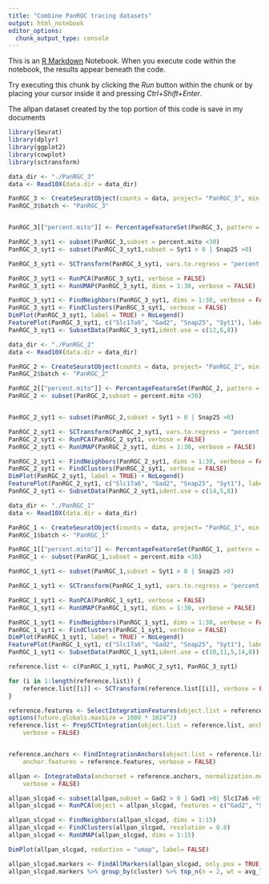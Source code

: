 ---
title: "Combine PanRGC tracing datasets"
output: html_notebook
editor_options: 
  chunk_output_type: console
---

This is an [R Markdown](http://rmarkdown.rstudio.com) Notebook. When you execute code within the notebook, the results appear beneath the code. 

Try executing this chunk by clicking the *Run* button within the chunk or by placing your cursor inside it and pressing *Ctrl+Shift+Enter*. 

The allpan dataset created by the top portion of this code is save in my documents

```{r}
library(Seurat)
library(dplyr)
library(ggplot2)
library(cowplot)
library(sctransform)

```

```{r}
data_dir <- "./PanRGC_3"
data <- Read10X(data.dir = data_dir)

PanRGC_3 <- CreateSeuratObject(counts = data, project= "PanRGC_3", min.cells= 3, min.features = 400)
PanRGC_3$batch <- "PanRGC_3"


PanRGC_3[["percent.mito"]] <- PercentageFeatureSet(PanRGC_3, pattern = "^mt-", assay= "RNA")

PanRGC_3_syt1 <- subset(PanRGC_3,subset = percent.mito <30)
PanRGC_3_syt1 <- subset(PanRGC_3_syt1,subset = Syt1 > 0 | Snap25 >0)

PanRGC_3_syt1 <- SCTransform(PanRGC_3_syt1, vars.to.regress = "percent.mito", verbose = FALSE)

PanRGC_3_syt1 <- RunPCA(PanRGC_3_syt1, verbose = FALSE)
PanRGC_3_syt1 <- RunUMAP(PanRGC_3_syt1, dims = 1:30, verbose = FALSE)

PanRGC_3_syt1 <- FindNeighbors(PanRGC_3_syt1, dims = 1:30, verbose = FALSE)
PanRGC_3_syt1 <- FindClusters(PanRGC_3_syt1, verbose = FALSE)
DimPlot(PanRGC_3_syt1, label = TRUE) + NoLegend()
FeaturePlot(PanRGC_3_syt1, c("Slc17a6", "Gad2", "Snap25", "Syt1"), label=TRUE) + NoLegend()
PanRGC_3_syt1 <- SubsetData(PanRGC_3_syt1,ident.use = c(12,6,8))


```

```{r}
data_dir <- "./PanRGC_2"
data <- Read10X(data.dir = data_dir)

PanRGC_2 <- CreateSeuratObject(counts = data, project= "PanRGC_2", min.cells= 3, min.features = 400)
PanRGC_2$batch <- "PanRGC_2"

PanRGC_2[["percent.mito"]] <- PercentageFeatureSet(PanRGC_2, pattern = "^mt-", assay= "RNA")
PanRGC_2 <- subset(PanRGC_2,subset = percent.mito <30)


PanRGC_2_syt1 <- subset(PanRGC_2,subset = Syt1 > 0 | Snap25 >0)

PanRGC_2_syt1 <- SCTransform(PanRGC_2_syt1, vars.to.regress = "percent.mito", verbose = FALSE)
PanRGC_2_syt1 <- RunPCA(PanRGC_2_syt1, verbose = FALSE)
PanRGC_2_syt1 <- RunUMAP(PanRGC_2_syt1, dims = 1:30, verbose = FALSE)

PanRGC_2_syt1 <- FindNeighbors(PanRGC_2_syt1, dims = 1:30, verbose = FALSE)
PanRGC_2_syt1 <- FindClusters(PanRGC_2_syt1, verbose = FALSE)
DimPlot(PanRGC_2_syt1, label = TRUE) + NoLegend()
FeaturePlot(PanRGC_2_syt1, c("Slc17a6", "Gad2", "Snap25", "Syt1"), label=TRUE) + NoLegend()
PanRGC_2_syt1 <- SubsetData(PanRGC_2_syt1,ident.use = c(14,5,8))


```

```{r}
data_dir <- "./PanRGC_1"
data <- Read10X(data.dir = data_dir)

PanRGC_1 <- CreateSeuratObject(counts = data, project= "PanRGC_1", min.cells= 3, min.features = 400)
PanRGC_1$batch <- "PanRGC_1"

PanRGC_1[["percent.mito"]] <- PercentageFeatureSet(PanRGC_1, pattern = "^mt-", assay= "RNA")
PanRGC_1 <- subset(PanRGC_1,subset = percent.mito <30)

PanRGC_1_syt1 <- subset(PanRGC_1,subset = Syt1 > 0 | Snap25 >0)

PanRGC_1_syt1 <- SCTransform(PanRGC_1_syt1, vars.to.regress = "percent.mito", verbose = FALSE)

PanRGC_1_syt1 <- RunPCA(PanRGC_1_syt1, verbose = FALSE)
PanRGC_1_syt1 <- RunUMAP(PanRGC_1_syt1, dims = 1:30, verbose = FALSE)

PanRGC_1_syt1 <- FindNeighbors(PanRGC_1_syt1, dims = 1:30, verbose = FALSE)
PanRGC_1_syt1 <- FindClusters(PanRGC_1_syt1, verbose = FALSE)
DimPlot(PanRGC_1_syt1, label = TRUE) + NoLegend()
FeaturePlot(PanRGC_1_syt1, c("Slc17a6", "Gad2", "Snap25", "Syt1"), label=TRUE) + NoLegend()
PanRGC_1_syt1 <- SubsetData(PanRGC_1_syt1,ident.use = c(10,11,5,14,8))

```

```{r}
reference.list <- c(PanRGC_1_syt1, PanRGC_2_syt1, PanRGC_3_syt1)

for (i in 1:length(reference.list)) {
    reference.list[[i]] <- SCTransform(reference.list[[i]], verbose = FALSE)
}

reference.features <- SelectIntegrationFeatures(object.list = reference.list, nfeatures = 3000)
options(future.globals.maxSize = 1000 * 1024^2)
reference.list <- PrepSCTIntegration(object.list = reference.list, anchor.features = reference.features, 
    verbose = FALSE)


reference.anchors <- FindIntegrationAnchors(object.list = reference.list, normalization.method = "SCT", 
    anchor.features = reference.features, verbose = FALSE)

allpan <- IntegrateData(anchorset = reference.anchors, normalization.method = "SCT", 
    verbose = FALSE)

```


```{r}
allpan_slcgad <- subset(allpan,subset = Gad2 > 0 | Gad1 >0| Slc17a6 >0)
allpan_slcgad <- RunPCA(object = allpan_slcgad, features = c("Gad2", "Slc17a6", "Tac1", "Cdh7", "Npnt", "Cbln2"))

allpan_slcgad <- FindNeighbors(allpan_slcgad, dims = 1:15)
allpan_slcgad <- FindClusters(allpan_slcgad, resolution = 0.8)
allpan_slcgad <- RunUMAP(allpan_slcgad, dims = 1:15)
```


```{r}
DimPlot(allpan_slcgad, reduction = "umap", label= FALSE)
```

```{r}
allpan_slcgad.markers <- FindAllMarkers(allpan_slcgad, only.pos = TRUE, min.pct = 0.25, logfc.threshold = 0.25)
allpan_slcgad.markers %>% group_by(cluster) %>% top_n(n = 2, wt = avg_logFC)
```